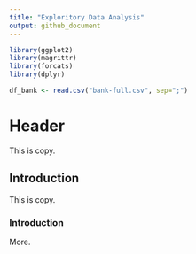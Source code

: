 ```yaml
---
title: "Exploritory Data Analysis"
output: github_document
---
```


```r
library(ggplot2)
library(magrittr)
library(forcats)
library(dplyr)
```

```r
df_bank <- read.csv("bank-full.csv", sep=";")
```


# Header
This is copy.

## Introduction

This is copy.

### Introduction
More.


